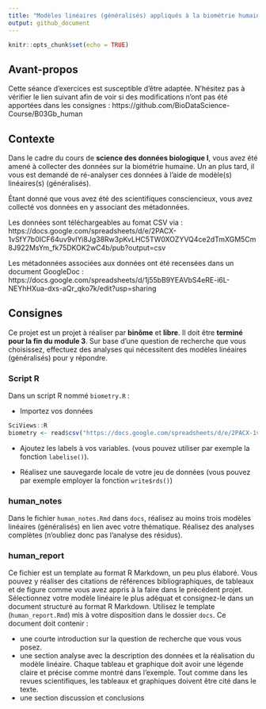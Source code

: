 ```yaml
---
title: "Modèles linéaires (généralisés) appliqués à la biométrie humaine"
output: github_document
---
```


<!-- do not edit readme.md -->

```r
knitr::opts_chunk$set(echo = TRUE)
```

## Avant-propos

Cette séance d'exercices est susceptible d'être adaptée. N'hésitez pas à vérifier le lien suivant afin de voir si des modifications n'ont pas été apportées dans les consignes : https://github.com/BioDataScience-Course/B03Gb_human

## Contexte 

Dans le cadre du cours de **science des données biologique I**, vous avez été amené à collecter des données sur la biométrie humaine. Un an plus tard, il vous est demandé de ré-analyser ces données à l'aide de modèle(s) linéaires(s) (généralisés).

Étant donné que vous avez été des scientifiques consciencieux, vous avez collecté vos données en y associant des métadonnées.

Les données sont téléchargeables au fomat CSV via : https://docs.google.com/spreadsheets/d/e/2PACX-1vSfY7b0ICF64uv9vIYi8Jg38Rw3pKvLHC5TW0XOZYVQ4ce2dTmXGM5Cm8J922MsYm_fk75DKOK2wC4b/pub?output=csv

Les métadonnées associées aux données ont été recensées dans un document GoogleDoc : https://docs.google.com/spreadsheets/d/1j55bB9YEAVbS4eRE-i6L-NEYhHXua-dxs-aQr_qko7k/edit?usp=sharing

## Consignes

Ce projet est un projet à réaliser par **binôme** et **libre**. Il doit être **terminé pour la fin du module 3**. Sur base d'une question de recherche que vous choisissez, effectuez des analyses qui nécessitent des modèles linéaires (généralisés) pour y répondre.

### Script R

Dans un script R nommé `biometry.R` :

- Importez vos données 

```r
SciViews::R
biometry <- read$csv("https://docs.google.com/spreadsheets/d/e/2PACX-1vSfY7b0ICF64uv9vIYi8Jg38Rw3pKvLHC5TW0XOZYVQ4ce2dTmXGM5Cm8J922MsYm_fk75DKOK2wC4b/pub?output=csv")
```

- Ajoutez les labels à vos variables. (vous pouvez utiliser par exemple la fonction `labelise()`).

- Réalisez une sauvegarde locale de votre jeu de données (vous pouvez par exemple employer la fonction `write$rds()`)

### human_notes

Dans le fichier `human_notes.Rmd` dans `docs`, réalisez au moins trois modèles linéaires (généralisés) en lien avec votre thématique. Réalisez des analyses complètes (n'oubliez donc pas l'analyse des résidus).

### human_report

Ce fichier est un template au format R Markdown, un peu plus élaboré. Vous pouvez y réaliser des citations de références bibliographiques, de tableaux et de figure comme vous avez appris à la faire dans le précédent projet. Sélectionnez votre modèle linéaire le plus adéquat et consignez-le dans un document structuré au format R Markdown. Utilisez le template (`human_report.Rmd`) mis à votre disposition dans le dossier `docs`. Ce document doit contenir :

- une courte introduction sur la question de recherche que vous vous posez. 
- une section analyse avec la description des données et la réalisation du modèle linéaire. Chaque tableau et graphique doit avoir une légende claire et précise comme montré dans l'exemple. Tout comme dans les revues scientifiques, les tableaux et graphiques doivent être cité dans le texte.
- une section discussion et conclusions
